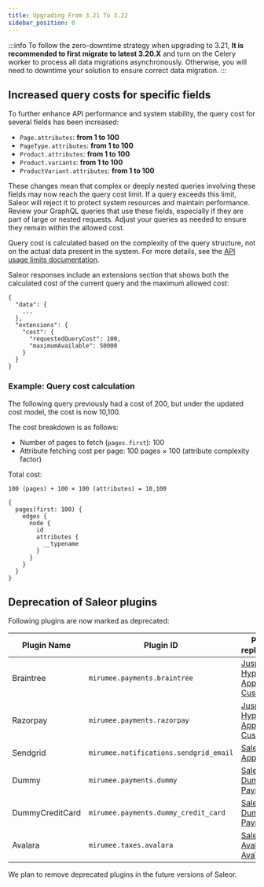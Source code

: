 ```yaml
---
title: Upgrading From 3.21 To 3.22
sidebar_position: 0
---
```


:::info
To follow the zero-downtime strategy when upgrading to 3.21, **It is recommended to first migrate to latest 3.20.X** and turn on the Celery worker to process all data migrations asynchronously.
Otherwise, you will need to downtime your solution to ensure correct data migration.
:::

## Increased query costs for specific fields

To further enhance API performance and system stability, the query cost for several fields has been increased:

- `Page.attributes`: **from 1 to 100**
- `PageType.attributes`: **from 1 to 100**
- `Product.attributes`: **from 1 to 100**
- `Product.variants`: **from 1 to 100**
- `ProductVariant.attributes`: **from 1 to 100**

These changes mean that complex or deeply nested queries involving these fields may now reach the query cost limit. If a query exceeds this limit, Saleor will reject it to protect system resources and maintain performance.
Review your GraphQL queries that use these fields, especially if they are part of large or nested requests. Adjust your queries as needed to ensure they remain within the allowed cost.

Query cost is calculated based on the complexity of the query structure, not on the actual data present in the system. For more details, see the [API usage limits documentation](api-usage/usage-limits.mdx#query-cost).



Saleor responses include an extensions section that shows both the calculated cost of the current query and the maximum allowed cost:
```grapqhl
{
  "data": {
    ...
  },
  "extensions": {
    "cost": {
      "requestedQueryCost": 100,
      "maximumAvailable": 50000
    }
  }
}
```

### Example: Query cost calculation

The following query previously had a cost of 200, but under the updated cost model, the cost is now 10,100.

The cost breakdown is as follows:
- Number of pages to fetch (`pages.first`): 100
- Attribute fetching cost per page: 100 pages × 100 (attribute complexity factor)

Total cost:

`100 (pages) + 100 × 100 (attributes) = 10,100`

```grapqhl
{
  pages(first: 100) {
    edges {
      node {
        id
        attributes {
          __typename
        }
      }
    }
  }
}
```


## Deprecation of Saleor plugins

Following plugins are now marked as deprecated:

| Plugin Name | Plugin ID | Possible replacements |
|-------------|-----------|-------------|
| Braintree | `mirumee.payments.braintree` | [Juspay Hyperswitch App](https://docs.hyperswitch.io/explore-hyperswitch/e-commerce-platform-plugins/saleor-app) or [Custom App](../../developer/extending/apps/overview.mdx) |
| Razorpay | `mirumee.payments.razorpay` | [Juspay Hyperswitch App](https://docs.hyperswitch.io/explore-hyperswitch/e-commerce-platform-plugins/saleor-app) or [Custom App](../../developer/extending/apps/overview.mdx) |
| Sendgrid | `mirumee.notifications.sendgrid_email` | [Saleor SMTP App](https://apps.saleor.io/apps/smtp) |
| Dummy | `mirumee.payments.dummy` | [Saleor Dummy Payment App](https://github.com/saleor/dummy-payment-app) |
| DummyCreditCard | `mirumee.payments.dummy_credit_card` | [Saleor Dummy Payment App](https://github.com/saleor/dummy-payment-app) |
| Avalara | `mirumee.taxes.avalara` | [Saleor Avalara AvaTax App](https://apps.saleor.io/apps/avatax) |

We plan to remove deprecated plugins in the future versions of Saleor.
